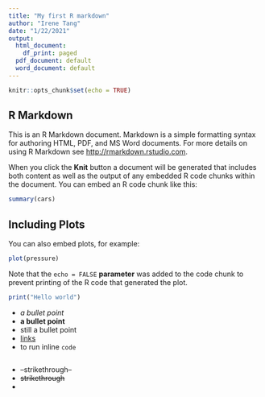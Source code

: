```yaml
---
title: "My first R markdown"
author: "Irene Tang"
date: "1/22/2021"
output:
  html_document:
    df_print: paged
  pdf_document: default
  word_document: default
---
```


```r
knitr::opts_chunk$set(echo = TRUE)
```

## R Markdown

This is an R Markdown document. Markdown is a simple formatting syntax for authoring HTML, PDF, and MS Word documents. For more details on using R Markdown see <http://rmarkdown.rstudio.com>.

When you click the **Knit** button a document will be generated that includes both content as well as the output of any embedded R code chunks within the document. You can embed an R code chunk like this:

```r
summary(cars)
```

## Including Plots

You can also embed plots, for example:

```r
plot(pressure)
```

Note that the `echo = FALSE` **parameter** was added to the code chunk to prevent printing of the R code that generated the plot.
```r
print("Hello world")
```

* *a bullet point*
- **a bullet point**
+ still a bullet point
* [links](https://google.com)
- to run inline `code`
```r

```


* --strikethrough--
* ~~strikethrough~~
* \strikethrough\
